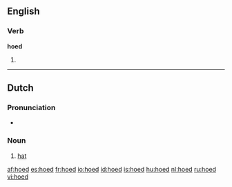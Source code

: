 ==English==
===Verb===
'''hoed'''

# {{past of|hoe}}

----
==Dutch==

===Pronunciation===
* {{IPA|/huːt/|lang=nl}}

===Noun===
{{nl-noun|g=m|pl=hoeden|diminutive=hoedje}}

# [[hat]]

[[af:hoed]]
[[es:hoed]]
[[fr:hoed]]
[[io:hoed]]
[[id:hoed]]
[[is:hoed]]
[[hu:hoed]]
[[nl:hoed]]
[[ru:hoed]]
[[vi:hoed]]